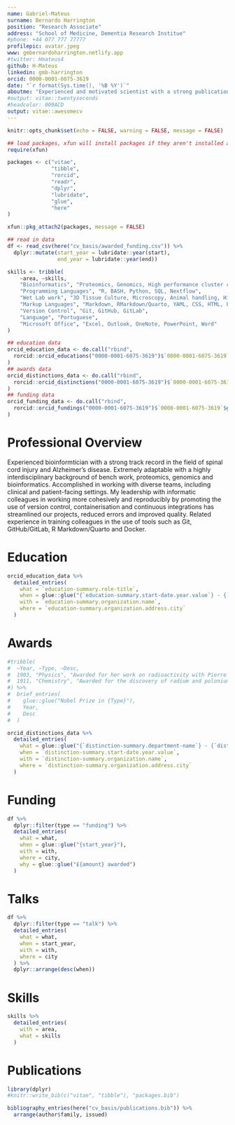 ```yaml
---
name: Gabriel-Mateus
surname: Bernardo Harrington
position: "Research Associate"
address: "School of Medicine, Dementia Research Institue"
#phone: +44 077 777 77777
profilepic: avatar.jpeg
www: gmbernardoharrington.netlify.app
#twitter: Hmateus4
github: H-Mateus
linkedin: gmb-harrington
orcid: 0000-0001-6075-3619
date: "`r format(Sys.time(), '%B %Y')`"
aboutme: "Experienced and motivated scientist with a strong publication track record. My multidisciplinary skills in both informatics and bench work gives me a unique perspective and has made me highly adaptable."
#output: vitae::twentyseconds
#headcolor: 009ACD
output: vitae::awesomecv
---
```


```r
knitr::opts_chunk$set(echo = FALSE, warning = FALSE, message = FALSE)

## load packages, xfun will install packages if they aren't installed already
require(xfun)

packages <- c("vitae",
              "tibble",
              "rorcid",
              "readr",
              "dplyr",
              "lubridate",
              "glue",
              "here"
)

xfun::pkg_attach2(packages, message = FALSE)

## read in data
df <- read_csv(here("cv_basis/awarded_funding.csv")) %>%
  dplyr::mutate(start_year = lubridate::year(start), 
                end_year = lubridate::year(end))
```

```r
skills <- tribble(
    ~area, ~skills,
    "Bioinformatics", "Proteomics, Genomics, High performance cluster computing, SLURM, Electronic Health data",
    "Programming Languages", "R, BASH, Python, SQL, Nextflow",
    "Wet Lab work", "3D Tissue Culture, Microscopy, Animal handling, Histology",
    "Markup Languages", "Markdown, RMarkdown/Quarto, YAML, CSS, HTML, LaTeX",
    "Version Control", "Git, GitHub, GitLab",
    "Language", "Portuguese",
    "Microsoft Office", "Excel, Outlook, OneNote, PowerPoint, Word"
)
```

```r
## education data
orcid_education_data <- do.call("rbind",
  rorcid::orcid_educations("0000-0001-6075-3619")$`0000-0001-6075-3619`$`affiliation-group`$summaries
)
## awards data
orcid_distinctions_data <- do.call("rbind",
  rorcid::orcid_distinctions("0000-0001-6075-3619")$`0000-0001-6075-3619`$`affiliation-group`$summaries
)
## funding data
orcid_funding_data <- do.call("rbind",
  rorcid::orcid_fundings("0000-0001-6075-3619")$`0000-0001-6075-3619`$group$`funding-summary`
)
```

# Professional Overview

Experienced bioinformtician with a strong track record in the field of spinal cord injury and Alzheimer's disease.
Extremely adaptable with a highly interdisciplinary background of bench work, proteomics, genomics and bioinformatics.
Accomplished in working with diverse teams, including clinical and patient-facing settings.
My leadership with informatic colleagues in working more cohesively and reproducibly by promoting the use of version control, containerisation and continuous integrations has streamlined our projects, reduced errors and improved quality.
Related experience in training colleagues in the use of tools such as Git, GitHub/GitLab, R Markdown/Quarto and Docker.

# Education

```r
orcid_education_data %>%
  detailed_entries(
    what = `education-summary.role-title`,
    when = glue::glue("{`education-summary.start-date.year.value`} - {`education-summary.end-date.year.value`}"),
    with = `education-summary.organization.name`,
    where = `education-summary.organization.address.city`
  )
```

# Awards

```r
#tribble(
#  ~Year, ~Type, ~Desc,
#  1903, "Physics", "Awarded for her work on radioactivity with Pierre Curie and Henri Becquerel",
#  1911, "Chemistry", "Awarded for the discovery of radium and polonium"
#) %>% 
#  brief_entries(
#    glue::glue("Nobel Prize in {Type}"),
#    Year, 
#    Desc
#  )
```

```r
orcid_distinctions_data %>%
  detailed_entries(
    what = glue::glue("{`distinction-summary.department-name`} - {`distinction-summary.role-title`}"),
    when = `distinction-summary.start-date.year.value`,
    with = `distinction-summary.organization.name`,
    where = `distinction-summary.organization.address.city`
  )
```

# Funding

```r
df %>% 
  dplyr::filter(type == "funding") %>%
  detailed_entries(
    what = what,
    when = glue::glue("{start_year}"),
    with = with,
    where = city,
    why = glue::glue("£{amount} awarded")
  )
```

# Talks

```r
df %>%
  dplyr::filter(type == "talk") %>%
  detailed_entries(
    what = what,
    when = start_year,
    with = with,
    where = city
  ) %>%
  dplyr::arrange(desc(when))
```

# Skills

```r
skills %>%
  detailed_entries(
    with = area,
    what = skills
  )
```

# Publications

```r
library(dplyr)
#knitr::write_bib(c("vitae", "tibble"), "packages.bib")

bibliography_entries(here("cv_basis/publications.bib")) %>%
  arrange(author$family, issued)
```
